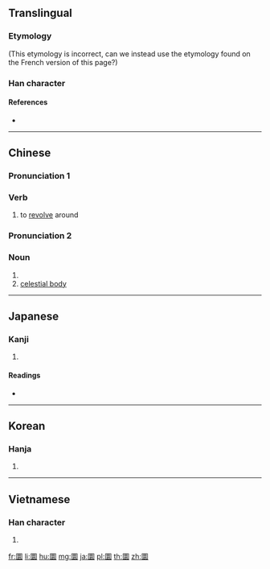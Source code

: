 {{also|圓}}
==Translingual==

===Etymology===
{{Han etyl}}
{{Han compound|囗|睘|c1=s|c2=p|t1=circle|ls=psc}}
(This etymology is incorrect, can we instead use the etymology found on the French version of this page?)

===Han character===
{{Han char|rn=31|rad=囗|as=13|sn=16|four=60732|canj=WWLV|ids=⿴囗睘}}

====References====
* {{Han ref|kx=0221.120|dkj=04851|dj=0453.120|hdz=10726.160|uh=571C|ud=22300|bh=E947|bd=59719}}

----

==Chinese==
{{zh-forms}}

===Pronunciation 1===
{{zh-pron
|m=huán
|c=waan4
|mc=y
|oc=y
|ma=
|cat=v
}}

===Verb===
{{zh-verb}}

# to [[revolve]] around

===Pronunciation 2===
{{zh-pron
|m=yuán
|c=jyun4
|mc=
|oc=
|ma=
|cat=n
}}

===Noun===
{{zh-noun}}

# {{alternative spelling of|圓|lang=zh}}
# [[celestial body]]
----

==Japanese==

===Kanji===
{{ja-kanji|grade=|rs=囗13}}

# {{defn|lang=ja|sort=囗13}}

====Readings====
* {{ja-readings|on=[[かん]] (kan), [[えん]] (en)|kun=[[めぐる]] (meguru), [[まるい]] (marui)}}

----

==Korean==

===Hanja===
{{ko-hanja|hangeul=[[원]], [[환]]|rv=won, hwan|mr=wŏn, hwan}}

# {{defn|lang=ko|sort=囗13}}

----

==Vietnamese==

===Han character===
{{vi-hantu|[[viên]]|rs=囗13}}

# {{defn|lang=vi|sort=囗13}}

[[fr:圜]]
[[li:圜]]
[[hu:圜]]
[[mg:圜]]
[[ja:圜]]
[[pl:圜]]
[[th:圜]]
[[zh:圜]]